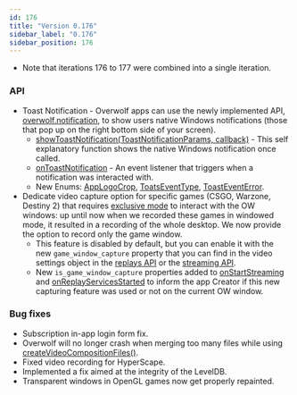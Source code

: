 ```yaml
---
id: 176
title: "Version 0.176"
sidebar_label: "0.176"
sidebar_position: 176
---
```


* Note that iterations 176 to 177 were combined into a single iteration. 

### API

* Toast Notification - Overwolf apps can use the newly implemented API, [overwolf.notification](notifications), to show users native Windows notifications (those that pop up on the right bottom side of your screen).
  * [showToastNotification(ToastNotificationParams, callback)](notifications#showtoastnotificationargs-callback) - This self explanatory function shows the native Windows notification once called.
  * [onToastNotification](notifications#ontoastnotification) - An event listener that triggers when a notification was interacted with.
  * New Enums: [AppLogoCrop](notifications#applogocrop-enum), [ToatsEventType](notifications#toatseventtype-enum), [ToastEventError](notifications#toasteventerror-enum).
* Dedicate video capture option for specific games (CSGO, Warzone, Destiny 2) that requires [exclusive mode](/topics/best-practices/exclusive-mode) to interact with the OW windows: up until now when we recorded these games in windowed mode, it resulted in a recording of the whole desktop. We now provide the option to record only the game window.
  * This feature is disabled by default, but you can enable it with the new `game_window_capture` property that you can find in the video settings object in the [replays API](media/replays#replayvideooptions-object) or the [streaming API](streaming#game_window_capture-notes).  
  * New `is_game_window_capture` properties added to [onStartStreaming](streaming#onstartstreaming) and [onReplayServicesStarted](media/replays#onreplayservicesstarted) to inform the app Creator if this new capturing feature was used or not on the current OW window.

### Bug fixes

* Subscription in-app login form fix.
* Overwolf will no longer crash when merging too many files while using [createVideoCompositionFiles()](media/videos#createvideocompositionfilesfiles-outputfile-callback).
* Fixed video recording for HyperScape.
* Implemented a fix aimed at the integrity of the LevelDB.
* Transparent windows in OpenGL games now get properly repainted.

